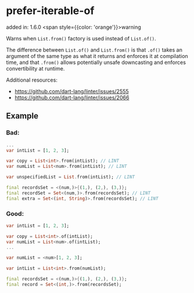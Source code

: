 # prefer-iterable-of
added in: 1.6.0 <span style={{color: 'orange'}}>warning</span>

Warns when `List.from()` factory is used instead of `List.of()`.

The difference between `List.of()` and `List.from()` is that `.of()` takes an argument of the same type as what it returns and enforces it at compilation time, and that `.from()` allows potentially unsafe downcasting and enforces convertibility at runtime.

Additional resources:

- https://github.com/dart-lang/linter/issues/2555
- https://github.com/dart-lang/linter/issues/2066

## Example
### Bad:
```dart
...
var intList = [1, 2, 3];

var copy = List<int>.from(intList); // LINT
var numList = List<num>.from(intList); // LINT

var unspecifiedList = List.from(intList); // LINT

final recordsSet = <(num,)>{(1,), (2,), (3,)};
final recordSet = Set<(num,)>.from(recordsSet); // LINT
final extra = Set<(int, String)>.from(recordsSet); // LINT
```
### Good:
```dart
var intList = [1, 2, 3];

var copy = List<int>.of(intList);
var numList = List<num>.of(intList);
...

var numList = <num>[1, 2, 3];

var intList = List<int>.from(numList);

final recordsSet = <(num,)>{(1,), (2,), (3,)};
final record = Set<(int,)>.from(recordsSet);
```
